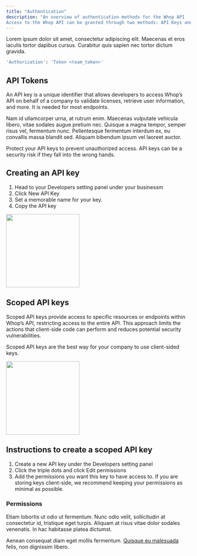```yaml
---
title: "Authentication"
description: "An overview of authentication methods for the Whop API
Access to the Whop API can be granted through two methods: API Keys and OAuth Credentials. All requests must include an Authorization header with the format Bearer {TOKEN}, where TOKEN is either the API key or the OAuth access token."
---
```


Lorem ipsum dolor sit amet, consectetur adipiscing elit. Maecenas et eros iaculis tortor dapibus cursus. Curabitur quis sapien nec tortor dictum gravida.

```bash
'Authorization': 'Token <team_token>'
```

## API Tokens

An API key is a unique identifier that allows developers to access Whop’s API on behalf of a company to validate licenses, retrieve user information, and more. It is needed for most endpoints.

Nam id ullamcorper urna, at rutrum enim. Maecenas vulputate vehicula libero, vitae sodales augue pretium nec. Quisque a magna tempor, semper risus vel, fermentum nunc. Pellentesque fermentum interdum ex, eu convallis massa blandit sed. Aliquam bibendum ipsum vel laoreet auctor.

<Warning>
  Protect your API keys to prevent unauthorized access. API keys can be a
  security risk if they fall into the wrong hands.
</Warning>

## Creating an API key

1. Head to your Developers setting panel under your businessm
2. Click New API Key
3. Set a memorable name for your key.
4. Copy the API key

<img height="200" src="/logo/Screenshot from 2023-04-25 16-12-02.png" />

## Scoped API keys

Scoped API keys provide access to specific resources or endpoints within Whop’s API, restricting access to the entire API. This approach limits the actions that client-side code can perform and reduces potential security vulnerabilities.

Scoped API keys are the best way for your company to use client-sided keys.

<img height="200" src="/logo/Screenshot from 2023-04-25 16-12-02.png" />

## Instructions to create a scoped API key

1. Create a new API key under the Developers setting panel
2. Click the triple dots and click Edit permissions
3. Add the permissions you want this key to have access to. If you are storing keys client-side, we recommend keeping your permissions as minimal as possible.

### Permissions

Etiam lobortis ut odio ut fermentum. Nunc odio velit, sollicitudin at consectetur id, tristique eget turpis. Aliquam at risus vitae dolor sodales venenatis. In hac habitasse platea dictumst.

Aenean consequat diam eget mollis fermentum. [Quisque eu malesuada](/introduction) felis, non dignissim libero.
